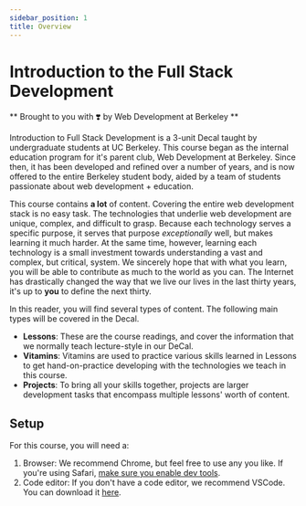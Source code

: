 ```yaml
---
sidebar_position: 1
title: Overview
---
```


# Introduction to the Full Stack Development

** Brought to you with ❣️ by Web Development at Berkeley **

Introduction to Full Stack Development is a 3-unit Decal taught by undergraduate students at UC Berkeley. This course began as the internal education program for it's parent club, Web Development at Berkeley. Since then, it has been developed and refined over a number of years, and is now offered to the entire Berkeley student body, aided by a team of students passionate about web development + education.

This course contains **a lot** of content. Covering the entire web development stack is no easy task. The technologies that underlie web development are unique, complex, and difficult to grasp. Because each technology serves a specific purpose, it serves that purpose _exceptionally_ well, but makes learning it much harder. At the same time, however, learning each technology is a small investment towards understanding a vast and complex, but critical, system. We sincerely hope that with what you learn, you will be able to contribute as much to the world as you can. The Internet has drastically changed the way that we live our lives in the last thirty years, it's up to **you** to define the next thirty.

In this reader, you will find several types of content. The following main types will be covered in the Decal.

- **Lessons**: These are the course readings, and cover the information that we normally teach lecture-style in our DeCal.
- **Vitamins**: Vitamins are used to practice various skills learned in Lessons to get hand-on-practice developing with the technologies we teach in this course.
- **Projects**: To bring all your skills together, projects are larger development tasks that encompass multiple lessons' worth of content.

## Setup

For this course, you will need a:

1.  Browser:
    We recommend Chrome, but feel free to use any you like. If you're using Safari,
    [make sure you enable dev tools](https://developer.apple.com/library/content/documentation/NetworkingInternetWeb/Conceptual/Web_Inspector_Tutorial/EnableWebInspector/EnableWebInspector.html).
2.  Code editor:
    If you don't have a code editor, we recommend VSCode. You can download it [here](https://aka.ms/visual-studio-code).